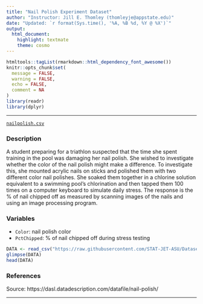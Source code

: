 ```yaml
---
title: "Nail Polish Experiment Dataset"
author: "Instructor: Jill E. Thomley (thomleyje@appstate.edu)"
date: "Updated: `r format(Sys.time(), '%A, %B %d, %Y @ %X')`"
output: 
  html_document: 
    highlight: textmate
    theme: cosmo
---
```


```r
htmltools::tagList(rmarkdown::html_dependency_font_awesome())
knitr::opts_chunk$set(
  message = FALSE,
  warning = FALSE,
  echo = FALSE,
  comment = NA
)
library(readr)
library(dplyr)
```
<hr>

<i class="fas fa-database"></i> [`nailpolish.csv`](https://raw.githubusercontent.com/STAT-JET-ASU/Datasets/master/Instructor/nailpolish.csv)

### Description

A student preparing for a triathlon suspected that the time she spent training in the pool was damaging her nail polish. She wished to investigate whether the color of the nail polish might make a difference. To investigate this, she mounted acrylic nails on sticks and polished them with two different color nail polishes. She soaked them together in a chlorine solution equivalent to a swimming pool’s chlorination and then tapped them 100 times on a computer keyboard to simulate daily stress. The response is the % of nail chipped off as measured by scanning images of the nails and using an image processing program.

### Variables

* `Color`: nail polish color
* `PctChipped`: % of nail chipped off during stress testing

```r
DATA <- read_csv("https://raw.githubusercontent.com/STAT-JET-ASU/Datasets/master/Instructor/nailpolish.csv")
glimpse(DATA)
head(DATA)
```

### References

Source: https://dasl.datadescription.com/datafile/nail-polish/

<hr>
